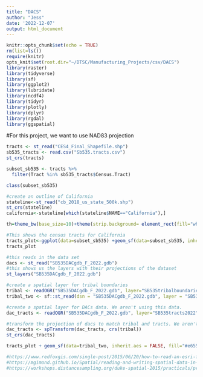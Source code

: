 ```yaml
---
title: "DACS"
author: "Jess"
date: '2022-12-07'
output: html_document
---
```


```r
knitr::opts_chunk$set(echo = TRUE)
rm(list=ls())
require(knitr)
opts_knit$set(root.dir="~/DTSC/Manufacturing_Projects/csv/DACS")
library(raster)
library(tidyverse)
library(sf)
library(ggplot2)
library(lubridate)
library(ncdf4)
library(tidyr)
library(plotly)
library(dplyr)
library(rgdal)
library(ggspatial)
```

#For this project, we want to use NAD83 projection
```r
tracts <- st_read("CES4_Final_Shapefile.shp")
sb535_tracts <- read.csv("Sb535.tracts.csv")
st_crs(tracts)
```


```r
subset_sb535 <- tracts %>% 
  filter(Tract %in% sb535_tracts$Census.Tract)

class(subset_sb535)
```

```r
#create an outline of California
stateline<-st_read("cb_2018_us_state_500k.shp")
st_crs(stateline)
california<-stateline[which(stateline$NAME=="California"),]
```


```r
th=theme_bw(base_size=10)+theme(strip.background= element_rect(fill="white"))

#This shows the census tracts for California
tracts_plot<-ggplot(data=subset_sb535) +geom_sf(data=subset_sb535, inherit.aes = FALSE, fill="#6f94e2") + geom_sf(data=california, inherit.aes=FALSE, fill=NA, col="#2ca25f") + th
tracts_plot
```


```r
#this reads in the data set
dacs <- st_read("SB535DACgdb_F_2022.gdb")
#this shows us the layers with their projections of the dataset
st_layers("SB535DACgdb_F_2022.gdb")

#create a spatial layer for tribal boundaries
tribal <- readOGR("SB535DACgdb_F_2022.gdb", layer="SB535tribalboundaries2022")
tribal_two <- sf::st_read(dsn = "SB535DACgdb_F_2022.gdb", layer = "SB535tribalboundaries2022")

#create a spatial layer for DACs data. We aren't using this data.
dac_tracts <- readOGR("SB535DACgdb_F_2022.gdb", layer="SB535tracts2022")

#transform the projection of dacs to match tribal and tracts. We aren't using this dac_tracts data, but this is how you can change the crs.
dac_tracts <- spTransform(dac_tracts, crs(tribal))
st_crs(dac_tracts)
```



```r
tracts_plot + geom_sf(data=tribal_two, inherit.aes = FALSE, fill="#e6550d")
```



```r
#https://www.redfoxgis.com/single-post/2015/06/20/how-to-read-an-esri-file-geodatabase-feature-class-in-r
#https://mgimond.github.io/Spatial/reading-and-writing-spatial-data-in-r.html
#https://workshops.distancesampling.org/duke-spatial-2015/practicals/process-geodata-2.html
```

